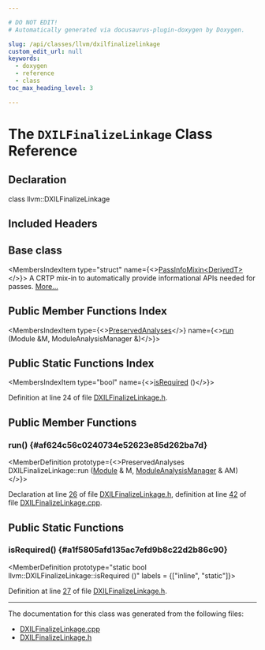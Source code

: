 ```yaml
---

# DO NOT EDIT!
# Automatically generated via docusaurus-plugin-doxygen by Doxygen.

slug: /api/classes/llvm/dxilfinalizelinkage
custom_edit_url: null
keywords:
  - doxygen
  - reference
  - class
toc_max_heading_level: 3

---
```





# The `DXILFinalizeLinkage` Class Reference

<DoxygenPage pluginConfig={pluginConfig}>



## Declaration

<CodeBlock>class llvm::DXILFinalizeLinkage</CodeBlock>

## Included Headers

<IncludesList>
<IncludesListItem
  filePath="Target/DirectX/DXILFinalizeLinkage.h"
  permalink="/docs/api/files/lib/lib/target/lib/target/directx/dxilfinalizelinkage-h"
  isLocal="true" />
</IncludesList>

## Base class

<MembersIndex>

<MembersIndexItem
  type="struct"
  name={<><a href="/docs/api/structs/llvm/passinfomixin">PassInfoMixin&lt;DerivedT&gt;</a></>}>
A CRTP mix-in to automatically provide informational APIs needed for passes. <a href="/docs/api/structs/llvm/passinfomixin/#details">More...</a>
</MembersIndexItem>

</MembersIndex>

## Public Member Functions Index

<MembersIndex>

<MembersIndexItem
  type={<><a href="/docs/api/classes/llvm/preservedanalyses">PreservedAnalyses</a></>}
  name={<><a href="#af624c56c0240734e52623e85d262ba7d">run</a> (Module &amp;M, ModuleAnalysisManager &amp;)</>}>
</MembersIndexItem>

</MembersIndex>

## Public Static Functions Index

<MembersIndex>

<MembersIndexItem
  type="bool"
  name={<><a href="#a1f5805afd135ac7efd9b8c22d2b86c90">isRequired</a> ()</>}>
</MembersIndexItem>

</MembersIndex>


Definition at line 24 of file <a href="/docs/api/files/lib/lib/target/lib/target/directx/dxilfinalizelinkage-h">DXILFinalizeLinkage.h</a>.

<SectionDefinition>

## Public Member Functions

### run() {#af624c56c0240734e52623e85d262ba7d}

<MemberDefinition
  prototype={<>PreservedAnalyses DXILFinalizeLinkage::run (<a href="/docs/api/classes/llvm/module">Module</a> &amp; M, <a href="/docs/api/namespaces/llvm/#af9c9208365fd9ce11392b4d79485e259">ModuleAnalysisManager</a> &amp; AM)</>}>

Declaration at line <a href="/docs/api/files/lib/lib/target/lib/target/directx/dxilfinalizelinkage-h/#l00026">26</a> of file <a href="/docs/api/files/lib/lib/target/lib/target/directx/dxilfinalizelinkage-h">DXILFinalizeLinkage.h</a>, definition at line <a href="/docs/api/files/lib/lib/target/lib/target/directx/dxilfinalizelinkage-cpp/#l00042">42</a> of file <a href="/docs/api/files/lib/lib/target/lib/target/directx/dxilfinalizelinkage-cpp">DXILFinalizeLinkage.cpp</a>.
</MemberDefinition>

</SectionDefinition>

<SectionDefinition>

## Public Static Functions

### isRequired() {#a1f5805afd135ac7efd9b8c22d2b86c90}

<MemberDefinition
  prototype="static bool llvm::DXILFinalizeLinkage::isRequired ()"
  labels = {["inline", "static"]}>

Definition at line <a href="/docs/api/files/lib/lib/target/lib/target/directx/dxilfinalizelinkage-h/#l00027">27</a> of file <a href="/docs/api/files/lib/lib/target/lib/target/directx/dxilfinalizelinkage-h">DXILFinalizeLinkage.h</a>.
</MemberDefinition>

</SectionDefinition>

<hr/>

The documentation for this class was generated from the following files:

<ul>
<li><a href="/docs/api/files/lib/lib/target/lib/target/directx/dxilfinalizelinkage-cpp">DXILFinalizeLinkage.cpp</a></li>
<li><a href="/docs/api/files/lib/lib/target/lib/target/directx/dxilfinalizelinkage-h">DXILFinalizeLinkage.h</a></li>
</ul>

</DoxygenPage>
